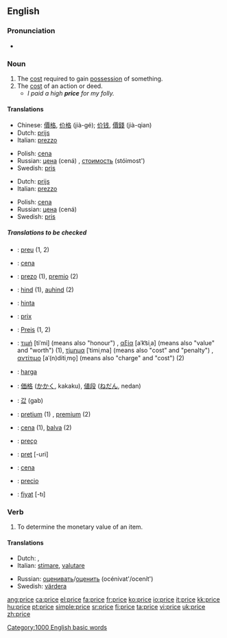 {{see|Price}}
==English==

===Pronunciation===
*{{audio|en-us-price.ogg|Audio (US)}}

===Noun===
{{en-noun}}

# The [[cost]] required to gain [[possession]] of something.
# The [[cost]] of an action or deed.
#* ''I paid a high '''price''' for my folly.''

====Translations====
{{top|cost required to gain possession of something}}
*Chinese:  [[價格]], [[价格]] (jià-gé); [[价钱]], [[價錢]] (jià-qian) 
*Dutch: [[prijs]] {{m}}
*Italian: [[prezzo]] {{m}}
{{mid}}
*Polish: [[cena#Polish|cena]] {{f}}
*Russian: [[цена]] (cená) {{f}}, [[стоимость]] (stóimost') {{f}}
*Swedish: [[pris]] {{n}}
{{bottom}}

{{top|cost of an action or deed}}
*Dutch: [[prijs]] {{m}}
*Italian: [[prezzo]] {{m}}
{{mid}}
*Polish: [[cena#Polish|cena]] {{f}}
*Russian: [[цена]] (cená) {{f}}
*Swedish: [[pris]] {{n}}
{{bottom}}

=====Translations to be checked=====
{{checktrans}}
{{top}}
*{{ttbc|Catalan}}: [[preu]] {{m}} (1, 2)
*{{ttbc|Czech}}: [[cena#Czech|cena]] {{f}}
*{{ttbc|Esperanto}}: [[prezo]] (1), [[premio]] (2)
*{{ttbc|Estonian}}: [[hind]] (1), [[auhind]] (2)
*{{ttbc|Finnish}}: [[hinta]]
*{{ttbc|French}}: [[prix]] {{m}}
*{{ttbc|German}}: [[Preis]] {{m}} (1, 2)
*{{ttbc|Greek}}: [[τιμή]] [tiˈmi] (means also "honour") {{f}}, [[αξία]] [aˈk͡siˌa] (means also "value" and "worth") {{f}} (1), [[τίμημα]] [ˈtimiˌma] (means also "cost" and "penalty") {{n}}, [[αντίτιμο]] [aˈ(n)ditiˌmo̞] (means also "charge" and "cost") {{n}} (2) <!-- all the additional information should be moved to the Greek word’s page -->
*{{ttbc|Indonesian}}: [[harga]]
{{mid}}
*{{ttbc|Japanese}}: [[価格]] ([[かかく]], kakaku), [[値段]] ([[ねだん]], nedan)
*{{ttbc|Korean}}: [[값]] (gab)
*{{ttbc|Latin}}: [[pretium]] (1) {{n}}, [[premium]] (2)
*{{ttbc|Latvian}}: [[cena#Latvian|cena]] {{f}} (1), [[balva]] (2)
*{{ttbc|Portuguese}}: [[preço]] {{m}}
*{{ttbc|Romanian}}: [[preţ]] [-uri] {{n}}
*{{ttbc|Slovene}}: [[cena#Slovene|cena]] {{f}}
*{{ttbc|Spanish}}: [[precio]] {{m}}
*{{ttbc|Turkish}}: [[fiyat]] [-tı]
{{bottom}}

===Verb===
{{en-verb|pric|ing}}

# To determine the monetary value of an item.

====Translations====
{{top}}
*Dutch: {{t|nl|schatten}}, {{t|nl|prijzen}}
*Italian: [[stimare]], [[valutare]]
{{mid}}
*Russian: [[оценивать]]/[[оценить]] (océnivat'/ocenít')
*Swedish: [[värdera]]
{{bottom}}

[[Category:1000 English basic words]]

[[ang:price]]
[[ca:price]]
[[el:price]]
[[fa:price]]
[[fr:price]]
[[ko:price]]
[[io:price]]
[[it:price]]
[[kk:price]]
[[hu:price]]
[[pt:price]]
[[simple:price]]
[[sr:price]]
[[fi:price]]
[[ta:price]]
[[vi:price]]
[[uk:price]]
[[zh:price]]